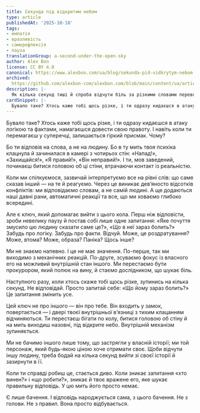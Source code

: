 ```yaml
---
title: Секунда під відкритим небом
type: article
publishedAt: '2025-10-18'
tags:
- емпатія
- вразливість
- саморефлексія
- пауза
translationGroup: a-second-under-the-open-sky
author: Alex Bon
license: CC BY 4.0
canonical: https://www.alexbon.com/ua/blog/sekunda-pid-vidkrytym-nebom
archived: 
  https://github.com/alexbon-com/alexbon.com/blob/main/content/ua/articles/sekunda-pid-vidkrytym-nebom.mdx
description: |-
  Як кілька секунд тиші й спроба відчути біль за різкими словами переводять конфлікт із битви его у простір живого контакту.
cardSnippet: |-
  Бувало таке? Хтось каже тобі щось різке, і ти одразу кидаєшся в атаку логікою та фактами, намагаючись довести свою правоту. І навіть коли ти перемагаєш у суперечці, лишається гіркий присмак. Чому? Бо ти відповів на слова, а не на людину...
---
```


Бувало таке? Хтось каже тобі щось різке, і ти одразу кидаєшся в атаку логікою та фактами, намагаєшся довести свою правоту. І навіть коли ти перемагаєш у суперечці, залишається гіркий присмак. Чому?

Бо ти відповів на слова, а не на людину. Бо в ту мить твоя психіка клацнула й зачинилася в камері з чотирьох стін: «Напад!», «Захищайся!», «Я правий!», «Він неправий!». І ти, мов заведений, починаєш битися головою об ці стіни, втрачаючи контакт із реальністю.

Коли ми спілкуємося, зазвичай інтерпретуємо все на рівні слів: що саме сказав інший — на те й реагуємо. Через це виникає дев’яносто відсотків конфліктів: ми відповідаємо словам, а не самій людині. А ще додаються наші давні рани, автоматичні реакції та все, що ми ховаємо глибоко всередині.

Але є ключ, який допомагає вийти з цього кола. Перш ніж відповісти, зроби невелику паузу й постав собі лише одне запитання: «Яке почуття змусило цю людину сказати саме це?», «Що в неї зараз болить?» Забудь про логіку. Забудь про факти. Відчуй. Може, це роздратування? Може, втома? Може, образа? Паніка? Щось інше?

Ми не знаємо напевно. І це не має значення. По-перше, так ми виходимо з механічних реакцій. По-друге, зсуваємо фокус із власного его на можливий внутрішній стан іншого. Ми перестаємо бути прокурором, який полює на вину, й стаємо дослідником, що шукає біль.

Наступного разу, коли хтось скаже тобі щось різке, зупинись на кілька секунд. Не відповідай. Просто запитай себе: «Що йому зараз болить?» Це запитання змінить усе.

Цей ключ не про іншого — він про тебе. Він входить у замок, повертається — і двері твоєї внутрішньої в’язниці з тихим клацанням відчиняються. Ти перестаєш бігати по колу, битися головою об стіну й на мить виходиш назовні, під відкрите небо. Внутрішній механізм зупиняється.

Ми не бачимо іншого лише тому, що застрягли у власній історії; ми той персонаж, який будь-якою ціною хоче отримати своє. Щоби відчути іншу людину, треба бодай на кілька секунд вийти зі своєї історії й зазирнути в її.

Коли ти справді робиш це, стається диво. Коли зникає запитання «хто винен?» і «що робити?», зникає й твоє вражене его, яке шукає правильну відповідь. У цю мить його просто немає.

Є лише бачення. І відповідь народжується сама, з цього бачення. Не з голови. Не з правил. Вона просто відбувається.
